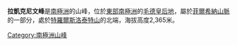 {{coord|71|54|S|7|17|E|display=title}}

'''拉凱克尼文峰'''是[[南極洲|南極洲]]的山峰，位於[[東部南極洲|東部南極洲]]的[[毛德皇后地|毛德皇后地]]，屬於[[菲爾希納山脈|菲爾希納山脈]]的一部分，處於[[特羅爾斯洛泰特山|特羅爾斯洛泰特山]]的北端，海拔高度2,365米。

{{Antarctica-geo-stub}}
[[Category:南極洲山峰|Category:南極洲山峰]]